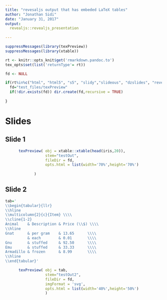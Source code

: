 ```yaml
---
title: "revesaljs output that has embeded LaTeX tables"
author: "Jonathan Sidi"
date: "January 31, 2017"
output: 
  revealjs::revealjs_presentation
    
---
```


```r
suppressMessages(library(texPreview))
suppressMessages(library(xtable))

rt <- knitr::opts_knit$get('rmarkdown.pandoc.to')
tex_opts$set(list('returnType'= rt))

fd <- NULL  

if(rt%in%c("html", "html5", "s5", "slidy","slideous", "dzslides", "revealjs","md")){
  fd="test_files/texPreview"
  if(!dir.exists(fd)) dir.create(fd,recursive = TRUE)
  
}


```

# Slides

## Slide 1

```r

      texPreview( obj = xtable::xtable(head(iris,20)),
                  stem="testOut",
                  fileDir = fd,
                  opts.html = list(width='70%',height='70%')
                  
             )

```

## Slide 2

```r

tab='
\\begin{tabular}{llr}
\\hline
\\multicolumn{2}{c}{Item} \\\\
\\cline{1-2}
Animal    & Description & Price (\\$) \\\\
\\hline
Gnat      & per gram    & 13.65      \\\\
          & each        & 0.01       \\\\
Gnu       & stuffed     & 92.50      \\\\
Emu       & stuffed     & 33.33      \\\\
Armadillo & frozen      & 8.99       \\\\
\\hline
\\end{tabular}'

      texPreview( obj = tab,
                  stem="testOut2",
                  fileDir = fd,
                  imgFormat = 'svg',
                  opts.html = list(width='40%',height='50%')
                  )
```